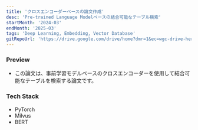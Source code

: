 ```yaml
---
title: 'クロスエンコーダーベースの論文作成'
desc: 'Pre-trained Language Modelベースの結合可能なテーブル検索'
startMonth: '2024-03'
endMonth: '2025-03'
tags: 'Deep Learning, Embedding, Vector Database'
gitRepoUrl: 'https://drive.google.com/drive/home?dmr=1&ec=wgc-drive-hero-goto'
---
```


### Preview

- この論文は、事前学習モデルベースのクロスエンコーダーを使用して結合可能なテーブルを検索する論文です。

### Tech Stack

- PyTorch
- Milvus
- BERT 